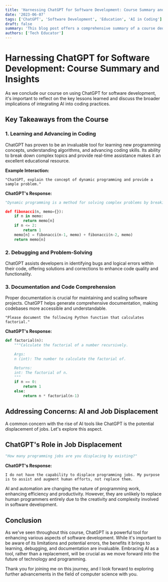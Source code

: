 ```yaml
---
title: 'Harnessing ChatGPT for Software Development: Course Summary and Insights'
date: '2023-06-07'
tags: ['ChatGPT', 'Software Development', 'Education', 'AI in Coding']
draft: false
summary: 'This blog post offers a comprehensive summary of a course dedicated to using ChatGPT for various aspects of software development. From coding to debugging and beyond, discover how ChatGPT can enhance your programming journey.'
authors: ['Tech Educator']
---
```


# Harnessing ChatGPT for Software Development: Course Summary and Insights

As we conclude our course on using ChatGPT for software development, it's important to reflect on the key lessons learned and discuss the broader implications of integrating AI into coding practices.

## Key Takeaways from the Course

### 1. **Learning and Advancing in Coding**

ChatGPT has proven to be an invaluable tool for learning new programming concepts, understanding algorithms, and advancing coding skills. Its ability to break down complex topics and provide real-time assistance makes it an excellent educational resource.

**Example Interaction:**

```plaintext
"ChatGPT, explain the concept of dynamic programming and provide a sample problem."
```

**ChatGPT's Response:**

```Python
"Dynamic programming is a method for solving complex problems by breaking them down into simpler subproblems. It is particularly useful for optimization problems. Here's an example of the Fibonacci sequence using dynamic programming:

def fibonacci(n, memo={}):
    if n in memo:
        return memo[n]
    if n <= 2:
        return 1
    memo[n] = fibonacci(n-1, memo) + fibonacci(n-2, memo)
    return memo[n]
```

### 2. Debugging and Problem-Solving

ChatGPT assists developers in identifying bugs and logical errors within their code, offering solutions and corrections to enhance code quality and functionality.

### 3. Documentation and Code Comprehension

Proper documentation is crucial for maintaining and scaling software projects. ChatGPT helps generate comprehensive documentation, making codebases more accessible and understandable.

```plainText
"Please document the following Python function that calculates factorial."
```

**ChatGPT's Response:**

```Python
def factorial(n):
    """Calculate the factorial of a number recursively.

    Args:
    n (int): The number to calculate the factorial of.

    Returns:
    int: The factorial of n.
    """
    if n == 0:
        return 1
    else:
        return n * factorial(n-1)
```

## Addressing Concerns: AI and Job Displacement

A common concern with the rise of AI tools like ChatGPT is the potential displacement of jobs. Let's explore this aspect.

## ChatGPT's Role in Job Displacement

```Python
"How many programming jobs are you displacing by existing?"
```

**ChatGPT's Response:**

`I do not have the capability to displace programming jobs. My purpose is to assist and augment human efforts, not replace them.`

AI and automation are changing the nature of programming work, enhancing efficiency and productivity. However, they are unlikely to replace human programmers entirely due to the creativity and complexity involved in software development.

## Conclusion

As we've seen throughout this course, ChatGPT is a powerful tool for enhancing various aspects of software development. While it's important to be aware of its limitations and potential errors, the benefits it brings to learning, debugging, and documentation are invaluable. Embracing AI as a tool, rather than a replacement, will be crucial as we move forward into the future of technology and programming.

Thank you for joining me on this journey, and I look forward to exploring further advancements in the field of computer science with you.
